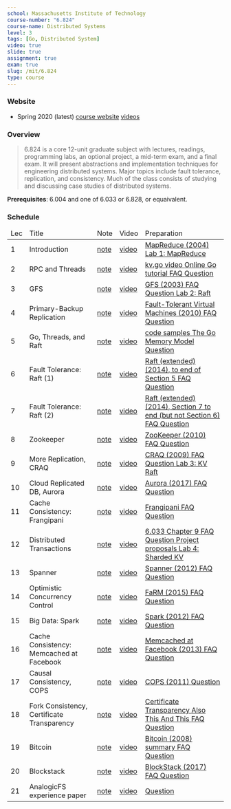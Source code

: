 ```yaml
---
school: Massachusetts Institute of Technology
course-number: "6.824"
course-name: Distributed Systems
level: 3
tags: [Go, Distributed System]
video: true
slide: true
assignment: true
exam: true
slug: /mit/6.824
type: course
---
```



### Website

- Spring 2020 (latest) <a href="https://pdos.csail.mit.edu/6.824/schedule.html" target="_blank" rel="noreferrer">course website</a> <a href="https://www.youtube.com/playlist?list=PLrw6a1wE39_tb2fErI4-WkMbsvGQk9_UB" target="_blank" rel="noreferrer">videos</a>

### Overview

<blockquote cite="https://pdos.csail.mit.edu/6.824/">
  6.824 is a core 12-unit graduate subject with lectures, readings, programming
  labs, an optional project, a mid-term exam, and a final exam. It will present
  abstractions and implementation techniques for engineering distributed
  systems. Major topics include fault tolerance, replication, and consistency.
  Much of the class consists of studying and discussing case studies of
  distributed systems.
</blockquote>

**Prerequisites**: 6.004 and one of 6.033 or <Link to="/mit/6.828">6.828</Link>, or equaivalent.

### Schedule

<table class="schedule">
  <thead>
    <tr>
      <td>Lec</td>
      <td>Title</td>
      <td>Note</td>
      <td>Video</td>
      <td>Preparation</td>
    </tr>
  </thead>
  <tbody>
    <tr>
      <td>1</td>
      <td>Introduction</td>
      <td>
        <a
          href="https://pdos.csail.mit.edu/6.824/notes/l01.txt"
          class="material"
          target="_blank"
          rel="noreferrer"
        >
          note
        </a>
      </td>
      <td>
        <a
          href="https://pdos.csail.mit.edu/6.824/video/1.html"
          class="material"
          target="_blank"
          rel="noreferrer"
        >
          video
        </a>
      </td>
      <td>
        <a
          href="https://pdos.csail.mit.edu/6.824/papers/mapreduce.pdf"
          class="material"
          target="_blank"
          rel="noreferrer"
        >
          MapReduce (2004)
        </a>
        <a
          href="https://pdos.csail.mit.edu/6.824/labs/lab-mr.html"
          class="material"
          target="_blank"
          rel="noreferrer"
        >
          Lab 1: MapReduce
        </a>
      </td>
    </tr>
    <tr>
      <td>2</td>
      <td>RPC and Threads</td>
      <td>
        <a
          href="https://pdos.csail.mit.edu/6.824/notes/l-rpc.txt"
          class="material"
          target="_blank"
          rel="noreferrer"
        >
          note
        </a>
      </td>
      <td>
        <a
          href="https://pdos.csail.mit.edu/6.824/notes/crawler.go"
          class="material"
          target="_blank"
          rel="noreferrer"
        >
          video
        </a>
      </td>
      <td>
        <a
          href="https://pdos.csail.mit.edu/6.824/notes/kv.go"
          class="material"
          target="_blank"
          rel="noreferrer"
        >
          kv.go
        </a>
        <a
          href="https://pdos.csail.mit.edu/6.824/video/2.html"
          class="material"
          target="_blank"
          rel="noreferrer"
        >
          video
        </a>
        <a
          href="http://tour.golang.org/"
          class="material"
          target="_blank"
          rel="noreferrer"
        >
          Online Go tutorial
        </a>
        <a
          href="https://pdos.csail.mit.edu/6.824/papers/tour-faq.txt"
          class="material"
          target="_blank"
          rel="noreferrer"
        >
          FAQ
        </a>
        <a
          href="https://pdos.csail.mit.edu/6.824/questions.html?q=q-gointro&lec=2"
          class="material"
          target="_blank"
          rel="noreferrer"
        >
          Question
        </a>
      </td>
    </tr>
    <tr>
      <td>3</td>
      <td>GFS</td>
      <td>
        <a
          href="https://pdos.csail.mit.edu/6.824/notes/l-gfs.txt"
          class="material"
          target="_blank"
          rel="noreferrer"
        >
          note
        </a>
      </td>
      <td>
        <a
          href="https://pdos.csail.mit.edu/6.824/video/3.html"
          class="material"
          target="_blank"
          rel="noreferrer"
        >
          video
        </a>
      </td>
      <td>
        <a
          href="https://pdos.csail.mit.edu/6.824/papers/gfs.pdf"
          class="material"
          target="_blank"
          rel="noreferrer"
        >
          GFS (2003)
        </a>
        <a
          href="https://pdos.csail.mit.edu/6.824/papers/gfs-faq.txt"
          class="material"
          target="_blank"
          rel="noreferrer"
        >
          FAQ
        </a>
        <a
          href="https://pdos.csail.mit.edu/6.824/questions.html?q=q-gfs&lec=3"
          class="material"
          target="_blank"
          rel="noreferrer"
        >
          Question
        </a>
        <a
          href="https://pdos.csail.mit.edu/6.824/labs/lab-raft.html"
          class="material"
          target="_blank"
          rel="noreferrer"
        >
          Lab 2: Raft
        </a>
      </td>
    </tr>
    <tr>
      <td>4</td>
      <td>Primary-Backup Replication</td>
      <td>
        <a
          href="https://pdos.csail.mit.edu/6.824/notes/l-vm-ft.txt"
          class="material"
          target="_blank"
          rel="noreferrer"
        >
          note
        </a>
      </td>
      <td>
        <a
          href="https://pdos.csail.mit.edu/6.824/video/4.html"
          class="material"
          target="_blank"
          rel="noreferrer"
        >
          video
        </a>
      </td>
      <td>
        <a
          href="https://pdos.csail.mit.edu/6.824/papers/vm-ft.pdf"
          class="material"
          target="_blank"
          rel="noreferrer"
        >
          Fault-Tolerant Virtual Machines (2010)
        </a>
        <a
          href="https://pdos.csail.mit.edu/6.824/papers/vm-ft-faq.txt"
          class="material"
          target="_blank"
          rel="noreferrer"
        >
          FAQ
        </a>
        <a
          href="https://pdos.csail.mit.edu/6.824/questions.html?q=q-vm-ft&lec=4"
          class="material"
          target="_blank"
          rel="noreferrer"
        >
          Question
        </a>
      </td>
    </tr>
    <tr>
      <td>5</td>
      <td>Go, Threads, and Raft</td>
      <td>
        <a
          href="https://pdos.csail.mit.edu/6.824/notes/l-go-concurrency.txt"
          class="material"
          target="_blank"
          rel="noreferrer"
        >
          note
        </a>
      </td>
      <td>
        <a
          href="https://pdos.csail.mit.edu/6.824/video/5.html"
          class="material"
          target="_blank"
          rel="noreferrer"
        >
          video
        </a>
      </td>
      <td>
        <a
          href="https://pdos.csail.mit.edu/6.824/notes/go-concurrency.tar.gz"
          class="material"
          target="_blank"
          rel="noreferrer"
        >
          code samples
        </a>
        <a
          href="https://golang.org/ref/mem"
          class="material"
          target="_blank"
          rel="noreferrer"
        >
          The Go Memory Model
        </a>
        <a
          href="https://pdos.csail.mit.edu/6.824/questions.html?q=q-concurrency&lec=5"
          class="material"
          target="_blank"
          rel="noreferrer"
        >
          Question
        </a>
      </td>
    </tr>
    <tr>
      <td>6</td>
      <td>Fault Tolerance: Raft (1)</td>
      <td>
        <a
          href="https://pdos.csail.mit.edu/6.824/notes/l-raft.txt"
          class="material"
          target="_blank"
          rel="noreferrer"
        >
          note
        </a>
      </td>
      <td>
        <a
          href="https://pdos.csail.mit.edu/6.824/video/6.html"
          class="material"
          target="_blank"
          rel="noreferrer"
        >
          video
        </a>
      </td>
      <td>
        <a
          href="https://pdos.csail.mit.edu/6.824/papers/raft-extended.pdf"
          class="material"
          target="_blank"
          rel="noreferrer"
        >
          Raft (extended) (2014), to end of Section 5
        </a>
        <a
          href="https://pdos.csail.mit.edu/6.824/papers/raft-faq.txt"
          class="material"
          target="_blank"
          rel="noreferrer"
        >
          FAQ
        </a>
        <a
          href="https://pdos.csail.mit.edu/6.824/questions.html?q=q-raft&lec=6"
          class="material"
          target="_blank"
          rel="noreferrer"
        >
          Question
        </a>
      </td>
    </tr>
    <tr>
      <td>7</td>
      <td>Fault Tolerance: Raft (2)</td>
      <td>
        <a
          href="https://pdos.csail.mit.edu/6.824/notes/l-raft2.txt"
          class="material"
          target="_blank"
          rel="noreferrer"
        >
          note
        </a>
      </td>
      <td>
        <a
          href="https://pdos.csail.mit.edu/6.824/video/7.html"
          class="material"
          target="_blank"
          rel="noreferrer"
        >
          video
        </a>
      </td>
      <td>
        <a
          href="https://pdos.csail.mit.edu/6.824/papers/raft-extended.pdf"
          class="material"
          target="_blank"
          rel="noreferrer"
        >
          Raft (extended) (2014), Section 7 to end (but not Section 6)
        </a>
        <a
          href="https://pdos.csail.mit.edu/6.824/papers/raft2-faq.txt"
          class="material"
          target="_blank"
          rel="noreferrer"
        >
          FAQ
        </a>
        <a
          href="https://pdos.csail.mit.edu/6.824/questions.html?q=q-raft2&lec=7"
          class="material"
          target="_blank"
          rel="noreferrer"
        >
          Question
        </a>
      </td>
    </tr>
    <tr>
      <td>8</td>
      <td>Zookeeper</td>
      <td>
        <a
          href="https://pdos.csail.mit.edu/6.824/notes/l-zookeeper.txt"
          class="material"
          target="_blank"
          rel="noreferrer"
        >
          note
        </a>
      </td>
      <td>
        <a
          href="https://pdos.csail.mit.edu/6.824/video/8.html"
          class="material"
          target="_blank"
          rel="noreferrer"
        >
          video
        </a>
      </td>
      <td>
        <a
          href="https://pdos.csail.mit.edu/6.824/papers/zookeeper.pdf"
          class="material"
          target="_blank"
          rel="noreferrer"
        >
          ZooKeeper (2010)
        </a>
        <a
          href="https://pdos.csail.mit.edu/6.824/papers/zookeeper-faq.txt"
          class="material"
          target="_blank"
          rel="noreferrer"
        >
          FAQ
        </a>
        <a
          href="https://pdos.csail.mit.edu/6.824/questions.html?q=q-zookeeper&lec=8"
          class="material"
          target="_blank"
          rel="noreferrer"
        >
          Question
        </a>
      </td>
    </tr>
    <tr>
      <td>9</td>
      <td>More Replication, CRAQ</td>
      <td>
        <a
          href="https://pdos.csail.mit.edu/6.824/notes/l-craq.txt"
          class="material"
          target="_blank"
          rel="noreferrer"
        >
          note
        </a>
      </td>
      <td>
        <a
          href="https://pdos.csail.mit.edu/6.824/video/9.html"
          class="material"
          target="_blank"
          rel="noreferrer"
        >
          video
        </a>
      </td>
      <td>
        <a
          href="https://pdos.csail.mit.edu/6.824/papers/craq.pdf"
          class="material"
          target="_blank"
          rel="noreferrer"
        >
          CRAQ (2009)
        </a>
        <a
          href="https://pdos.csail.mit.edu/6.824/papers/craq-faq.txt"
          class="material"
          target="_blank"
          rel="noreferrer"
        >
          FAQ
        </a>
        <a
          href="https://pdos.csail.mit.edu/6.824/questions.html?q=q-craq&lec=9"
          class="material"
          target="_blank"
          rel="noreferrer"
        >
          Question
        </a>
        <a
          href="https://pdos.csail.mit.edu/6.824/labs/lab-kvraft.html"
          class="material"
          target="_blank"
          rel="noreferrer"
        >
          Lab 3: KV Raft
        </a>
      </td>
    </tr>
    <tr>
      <td>10</td>
      <td>Cloud Replicated DB, Aurora</td>
      <td>
        <a
          href="https://pdos.csail.mit.edu/6.824/notes/l-aurora.txt"
          class="material"
          target="_blank"
          rel="noreferrer"
        >
          note
        </a>
      </td>
      <td>
        <a
          href="https://pdos.csail.mit.edu/6.824/video/10.html"
          class="material"
          target="_blank"
          rel="noreferrer"
        >
          video
        </a>
      </td>
      <td>
        <a
          href="https://pdos.csail.mit.edu/6.824/papers/aurora.pdf"
          class="material"
          target="_blank"
          rel="noreferrer"
        >
          Aurora (2017)
        </a>
        <a
          href="https://pdos.csail.mit.edu/6.824/papers/aurora-faq.txt"
          class="material"
          target="_blank"
          rel="noreferrer"
        >
          FAQ
        </a>
        <a
          href="https://pdos.csail.mit.edu/6.824/questions.html?q=q-aurora&lec=10"
          class="material"
          target="_blank"
          rel="noreferrer"
        >
          Question
        </a>
      </td>
    </tr>
    <tr>
      <td>11</td>
      <td>Cache Consistency: Frangipani</td>
      <td>
        <a
          href="https://pdos.csail.mit.edu/6.824/notes/l-frangipani.txt"
          class="material"
          target="_blank"
          rel="noreferrer"
        >
          note
        </a>
      </td>
      <td>
        <a
          href="https://pdos.csail.mit.edu/6.824/video/11.html"
          class="material"
          target="_blank"
          rel="noreferrer"
        >
          video
        </a>
      </td>
      <td>
        <a
          href="https://pdos.csail.mit.edu/6.824/papers/thekkath-frangipani.pdf"
          class="material"
          target="_blank"
          rel="noreferrer"
        >
          Frangipani
        </a>
        <a
          href="https://pdos.csail.mit.edu/6.824/papers/frangipani-faq.txt"
          class="material"
          target="_blank"
          rel="noreferrer"
        >
          FAQ
        </a>
        <a
          href="https://pdos.csail.mit.edu/6.824/questions.html?q=q-frangipani&lec=11"
          class="material"
          target="_blank"
          rel="noreferrer"
        >
          Question
        </a>
      </td>
    </tr>
    <tr>
      <td>12</td>
      <td>Distributed Transactions</td>
      <td>
        <a
          href="https://pdos.csail.mit.edu/6.824/notes/l-2pc.txt"
          class="material"
          target="_blank"
          rel="noreferrer"
        >
          note
        </a>
      </td>
      <td>
        <a
          href="https://pdos.csail.mit.edu/6.824/video/12.html"
          class="material"
          target="_blank"
          rel="noreferrer"
        >
          video
        </a>
      </td>
      <td>
        <a
          href="https://ocw.mit.edu/resources/res-6-004-principles-of-computer-system-design-an-introduction-spring-2009/online-textbook/"
          class="material"
          target="_blank"
          rel="noreferrer"
        >
          6.033 Chapter 9
        </a>
        <a
          href="https://pdos.csail.mit.edu/6.824/papers/chapter9-faq.txt"
          class="material"
          target="_blank"
          rel="noreferrer"
        >
          FAQ
        </a>
        <a
          href="https://pdos.csail.mit.edu/6.824/questions.html?q=q-chapter9&lec=12"
          class="material"
          target="_blank"
          rel="noreferrer"
        >
          Question
        </a>
        <a
          href="https://pdos.csail.mit.edu/6.824/project.html"
          class="material"
          target="_blank"
          rel="noreferrer"
        >
          Project proposals
        </a>
        <a
          href="https://pdos.csail.mit.edu/6.824/labs/lab-shard.html"
          class="material"
          target="_blank"
          rel="noreferrer"
        >
          Lab 4: Sharded KV
        </a>
      </td>
    </tr>
    <tr>
      <td>13</td>
      <td>Spanner</td>
      <td>
        <a
          href="https://pdos.csail.mit.edu/6.824/notes/l-spanner.txt"
          class="material"
          target="_blank"
          rel="noreferrer"
        >
          note
        </a>
      </td>
      <td>
        <a
          href="https://pdos.csail.mit.edu/6.824/video/13.html"
          class="material"
          target="_blank"
          rel="noreferrer"
        >
          video
        </a>
      </td>
      <td>
        <a
          href="https://pdos.csail.mit.edu/6.824/papers/spanner.pdf"
          class="material"
          target="_blank"
          rel="noreferrer"
        >
          Spanner (2012)
        </a>
        <a
          href="https://pdos.csail.mit.edu/6.824/papers/spanner-faq.txt"
          class="material"
          target="_blank"
          rel="noreferrer"
        >
          FAQ
        </a>
        <a
          href="https://pdos.csail.mit.edu/6.824/questions.html?q=q-spanner&lec=13"
          class="material"
          target="_blank"
          rel="noreferrer"
        >
          Question
        </a>
      </td>
    </tr>
    <tr>
      <td>14</td>
      <td>Optimistic Concurrency Control</td>
      <td>
        <a
          href="https://pdos.csail.mit.edu/6.824/notes/l-farm.txt"
          class="material"
          target="_blank"
          rel="noreferrer"
        >
          note
        </a>
      </td>
      <td>
        <a
          href="https://pdos.csail.mit.edu/6.824/video/14.html"
          class="material"
          target="_blank"
          rel="noreferrer"
        >
          video
        </a>
      </td>
      <td>
        <a
          href="https://pdos.csail.mit.edu/6.824/papers/farm-2015.pdf"
          class="material"
          target="_blank"
          rel="noreferrer"
        >
          FaRM (2015)
        </a>
        <a
          href="https://pdos.csail.mit.edu/6.824/papers/farm-faq.txt"
          class="material"
          target="_blank"
          rel="noreferrer"
        >
          FAQ
        </a>
        <a
          href="https://pdos.csail.mit.edu/6.824/questions.html?q=q-farm&lec=14"
          class="material"
          target="_blank"
          rel="noreferrer"
        >
          Question
        </a>
      </td>
    </tr>
    <tr>
      <td>15</td>
      <td>Big Data: Spark</td>
      <td>
        <a
          href="https://pdos.csail.mit.edu/6.824/notes/l-spark.txt"
          class="material"
          target="_blank"
          rel="noreferrer"
        >
          note
        </a>
      </td>
      <td>
        <a
          href="https://pdos.csail.mit.edu/6.824/video/15.html"
          class="material"
          target="_blank"
          rel="noreferrer"
        >
          video
        </a>
      </td>
      <td>
        <a
          href="https://pdos.csail.mit.edu/6.824/papers/zaharia-spark.pdf"
          class="material"
          target="_blank"
          rel="noreferrer"
        >
          Spark (2012)
        </a>
        <a
          href="https://pdos.csail.mit.edu/6.824/papers/spark-faq.txt"
          class="material"
          target="_blank"
          rel="noreferrer"
        >
          FAQ
        </a>
        <a
          href="https://pdos.csail.mit.edu/6.824/questions.html?q=q-spark&lec=15"
          class="material"
          target="_blank"
          rel="noreferrer"
        >
          Question
        </a>
      </td>
    </tr>
    <tr>
      <td>16</td>
      <td>Cache Consistency: Memcached at Facebook</td>
      <td>
        <a
          href="https://pdos.csail.mit.edu/6.824/notes/l-memcached.txt"
          class="material"
          target="_blank"
          rel="noreferrer"
        >
          note
        </a>
      </td>
      <td>
        <a
          href="https://pdos.csail.mit.edu/6.824/video/16.html"
          class="material"
          target="_blank"
          rel="noreferrer"
        >
          video
        </a>
      </td>
      <td>
        <a
          href="https://pdos.csail.mit.edu/6.824/papers/memcache-fb.pdf"
          class="material"
          target="_blank"
          rel="noreferrer"
        >
          Memcached at Facebook (2013)
        </a>
        <a
          href="https://pdos.csail.mit.edu/6.824/papers/memcache-faq.txt"
          class="material"
          target="_blank"
          rel="noreferrer"
        >
          FAQ
        </a>
        <a
          href="https://pdos.csail.mit.edu/6.824/questions.html?q=q-memcached&lec=16"
          class="material"
          target="_blank"
          rel="noreferrer"
        >
          Question
        </a>
      </td>
    </tr>
    <tr>
      <td>17</td>
      <td>Causal Consistency, COPS</td>
      <td>
        <a
          href="https://pdos.csail.mit.edu/6.824/notes/l-cops.txt"
          class="material"
          target="_blank"
          rel="noreferrer"
        >
          note
        </a>
      </td>
      <td>
        <a
          href="https://pdos.csail.mit.edu/6.824/video/17.html"
          class="material"
          target="_blank"
          rel="noreferrer"
        >
          video
        </a>
      </td>
      <td>
        <a
          href="https://pdos.csail.mit.edu/6.824/papers/cops.pdf"
          class="material"
          target="_blank"
          rel="noreferrer"
        >
          COPS (2011)
        </a>
        <a
          href="https://pdos.csail.mit.edu/6.824/questions.html?q=q-cops&lec=17"
          class="material"
          target="_blank"
          rel="noreferrer"
        >
          Question
        </a>
      </td>
    </tr>
    <tr>
      <td>18</td>
      <td>Fork Consistency, Certificate Transparency</td>
      <td>
        <a
          href="https://pdos.csail.mit.edu/6.824/notes/l-ct.txt"
          class="material"
          target="_blank"
          rel="noreferrer"
        >
          note
        </a>
      </td>
      <td>
        <a
          href="https://pdos.csail.mit.edu/6.824/video/18.html"
          class="material"
          target="_blank"
          rel="noreferrer"
        >
          video
        </a>
      </td>
      <td>
        <a
          href="https://www.certificate-transparency.org/what-is-ct"
          class="material"
          target="_blank"
          rel="noreferrer"
        >
          Certificate Transparency
        </a>
        <a
          href="https://www.certificate-transparency.org/how-ct-works"
          class="material"
          target="_blank"
          rel="noreferrer"
        >
          Also This
        </a>
        <a
          href="https://research.swtch.com/tlog"
          class="material"
          target="_blank"
          rel="noreferrer"
        >
          And This
        </a>
        <a
          href="https://pdos.csail.mit.edu/6.824/papers/ct-faq.txt"
          class="material"
          target="_blank"
          rel="noreferrer"
        >
          FAQ
        </a>
        <a
          href="https://pdos.csail.mit.edu/6.824/questions.html?q=q-ct&lec=18"
          class="material"
          target="_blank"
          rel="noreferrer"
        >
          Question
        </a>
      </td>
    </tr>
    <tr>
      <td>19</td>
      <td>Bitcoin</td>
      <td>
        <a
          href="https://pdos.csail.mit.edu/6.824/notes/l-bitcoin.txt"
          class="material"
          target="_blank"
          rel="noreferrer"
        >
          note
        </a>
      </td>
      <td>
        <a
          href="https://pdos.csail.mit.edu/6.824/video/19.html"
          class="material"
          target="_blank"
          rel="noreferrer"
        >
          video
        </a>
      </td>
      <td>
        <a
          href="https://pdos.csail.mit.edu/6.824/papers/bitcoin.pdf"
          class="material"
          target="_blank"
          rel="noreferrer"
        >
          Bitcoin (2008)
        </a>
        <a
          href="http://www.michaelnielsen.org/ddi/how-the-bitcoin-protocol-actually-works"
          class="material"
          target="_blank"
          rel="noreferrer"
        >
          summary
        </a>
        <a
          href="https://pdos.csail.mit.edu/6.824/papers/bitcoin-faq.txt"
          class="material"
          target="_blank"
          rel="noreferrer"
        >
          FAQ
        </a>
        <a
          href="https://pdos.csail.mit.edu/6.824/questions.html?q=q-bitcoin&lec=19"
          class="material"
          target="_blank"
          rel="noreferrer"
        >
          Question
        </a>
      </td>
    </tr>
    <tr>
      <td>20</td>
      <td>Blockstack</td>
      <td>
        <a
          href="https://pdos.csail.mit.edu/6.824/notes/l-blockstack.txt"
          class="material"
          target="_blank"
          rel="noreferrer"
        >
          note
        </a>
      </td>
      <td>
        <a
          href="https://pdos.csail.mit.edu/6.824/video/20.html"
          class="material"
          target="_blank"
          rel="noreferrer"
        >
          video
        </a>
      </td>
      <td>
        <a
          href="https://pdos.csail.mit.edu/6.824/papers/blockstack-2017.pdf"
          class="material"
          target="_blank"
          rel="noreferrer"
        >
          BlockStack (2017)
        </a>
        <a
          href="https://pdos.csail.mit.edu/6.824/papers/blockstack-faq.txt"
          class="material"
          target="_blank"
          rel="noreferrer"
        >
          FAQ
        </a>
        <a
          href="https://pdos.csail.mit.edu/6.824/questions.html?q=q-blockstack&lec=20"
          class="material"
          target="_blank"
          rel="noreferrer"
        >
          Question
        </a>
      </td>
    </tr>
    <tr>
      <td>21</td>
      <td>AnalogicFS experience paper</td>
      <td>
        <a
          href="https://pdos.csail.mit.edu/6.824/papers/katabi-analogicfs.pdf"
          class="material"
          target="_blank"
          rel="noreferrer"
        >
          note
        </a>
      </td>
      <td>
        <a
          href="https://pdos.csail.mit.edu/6.824/papers/analogicfs-faq.txt"
          class="material"
          target="_blank"
          rel="noreferrer"
        >
          video
        </a>
      </td>
      <td>
        <a
          href="https://pdos.csail.mit.edu/6.824/questions.html?q=q-analogic&lec=21"
          class="material"
          target="_blank"
          rel="noreferrer"
        >
          Question
        </a>
      </td>
    </tr>
  </tbody>
</table>
